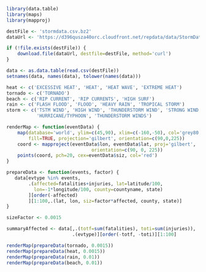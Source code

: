 ```r
library(data.table)
library(maps)
library(mapproj)

destFile <- 'stormdata.csv.bz2'
dataUrl <- 'https://d396qusza40orc.cloudfront.net/repdata/data/StormData.csv.bz2'

if (!file.exists(destFile)) {
    download.file(dataUrl, destfile=destFile, method='curl')
}

data <- as.data.table(read.csv(destFile))
setnames(data, names(data), tolower(names(data)))

heat <- c('EXCESSIVE HEAT', 'HEAT', 'HEAT WAVE', 'EXTREME HEAT')
tornado <- c('TORNADO')
beach <- c('RIP CURRENT', 'RIP CURRENTS', 'HIGH SURF')
rain <- c('FLASH FLOOD', 'FLOOD', 'HEAVY RAIN', 'TROPICAL STORM')
storm <- c('TSTM WIND', 'HIGH WIND', 'THUNDERSTORM WIND', 'STRONG WIND',
           'HURRICANE/TYPHOON', 'THUNDERSTORM WINDS')

renderMap <- function(eventData) {
    map(database='world', ylim=c(45,90), xlim=c(-160,-50), col='grey80',
        fill=TRUE, projection='gilbert', orientation=c(90,0,225))
    coord <- mapproject(eventData$lon, eventData$lat, proj='gilbert',
                               orientation=c(90, 0, 225))
    points(coord, pch=20, cex=eventData$siz, col='red')
}

prepareData <- function(events, factor) {
   data[evtype %in% events,
        .(affected=fatalities+injuries, lat=latitude/100,
          lon=-1*longitude/100, county=countyname, state)
        ][order(-affected)
        ][1:100,.(lat, lon, siz=factor*affected, county, state)]
}

sizeFactor <- 0.0015

summaryAffected <- data[,.(totf=sum(fatalities), toti=sum(injuries)),
                        .(evtype)][order(-totf, -toti)][1:100]

renderMap(prepareData(tornado, 0.0015))
renderMap(prepareData(heat, 0.0015))
renderMap(prepareData(rain, 0.01))
renderMap(prepareData(beach, 0.01))
```
